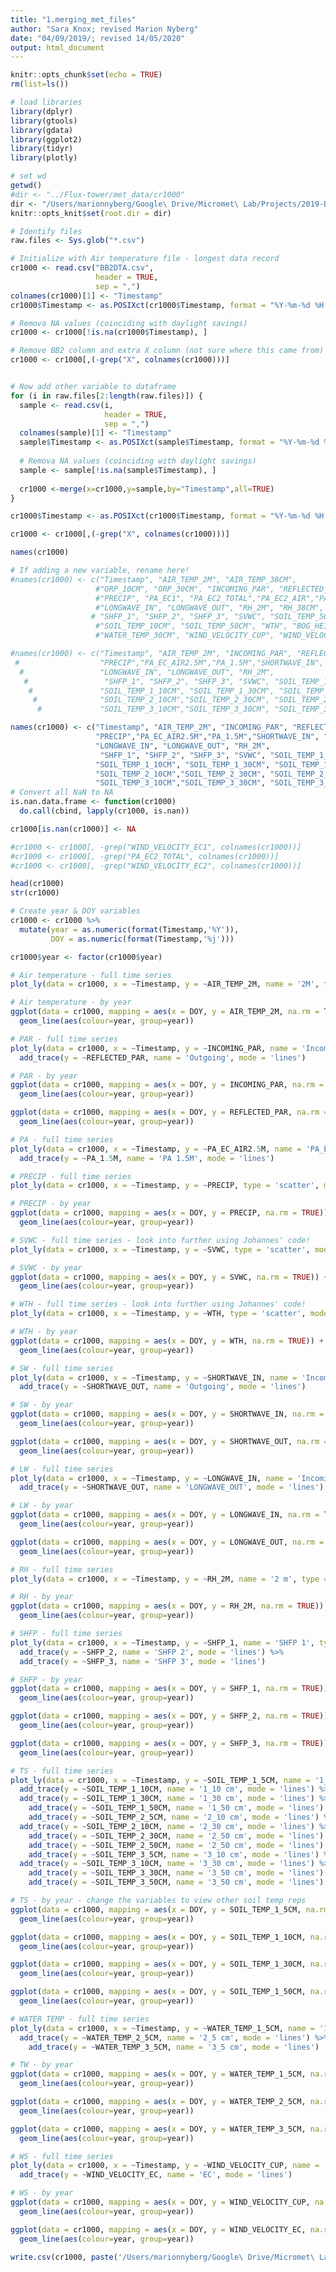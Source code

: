 ```yaml
---
title: "1.merging_met_files"
author: "Sara Knox; revised Marion Nyberg"
date: "04/09/2019/; revised 14/05/2020"
output: html_document
---
```


```r
knitr::opts_chunk$set(echo = TRUE)
rm(list=ls())

# load libraries
library(dplyr)
library(gtools)
library(gdata)
library(ggplot2)
library(tidyr)
library(plotly)

# set wd
getwd()
#dir <- "../Flux-tower/met_data/cr1000"
dir <- "/Users/marionnyberg/Google\ Drive/Micromet\ Lab/Projects/2019-Burns\ Bog\ 2/Flux-tower/met_data/cr1000" #Marion's wd
knitr::opts_knit$set(root.dir = dir)
```

```r

# Identify files
raw.files <- Sys.glob("*.csv")

# Initialize with Air temperature file - longest data record
cr1000 <- read.csv("BB2DTA.csv",
                   header = TRUE,
                   sep = ",")
colnames(cr1000)[1] <- "Timestamp"
cr1000$Timestamp <- as.POSIXct(cr1000$Timestamp, format = "%Y-%m-%d %H:%M")

# Remova NA values (coinciding with daylight savings)
cr1000 <- cr1000[!is.na(cr1000$Timestamp), ]

# Remove BB2 column and extra X column (not sure where this came from)
cr1000 <- cr1000[,(-grep("X", colnames(cr1000)))]


# Now add other variable to dataframe
for (i in raw.files[2:length(raw.files)]) {
  sample <- read.csv(i,
                     header = TRUE,
                     sep = ",")
  colnames(sample)[1] <- "Timestamp"
  sample$Timestamp <- as.POSIXct(sample$Timestamp, format = "%Y-%m-%d %H:%M")
  
  # Remova NA values (coinciding with daylight savings)
  sample <- sample[!is.na(sample$Timestamp), ]
  
  cr1000 <-merge(x=cr1000,y=sample,by="Timestamp",all=TRUE)
}

cr1000$Timestamp <- as.POSIXct(cr1000$Timestamp, format = "%Y-%m-%d %H:%M")

cr1000 <- cr1000[,(-grep("X", colnames(cr1000)))]

names(cr1000)

# If adding a new variable, rename here!
#names(cr1000) <- c("Timestamp", "AIR_TEMP_2M", "AIR_TEMP_38CM",
                   #"ORP_10CM", "ORP_30CM", "INCOMING_PAR", "REFLECTED_PAR",
                   #"PRECIP", "PA_EC1", "PA_EC2_TOTAL","PA_EC2_AIR","PA_2M","SHORTWAVE_IN", "SHORTWAVE_OUT",
                   #"LONGWAVE_IN", "LONGWAVE_OUT", "RH_2M", "RH_38CM",
                  # "SHFP_1", "SHFP_2", "SHFP_3", "SVWC", "SOIL_TEMP_5CM",
                   #"SOIL_TEMP_10CM", "SOIL_TEMP_50CM", "WTH", "BOG_HEIGHT", "WATER_TEMP_10CM",
                   #"WATER_TEMP_30CM", "WIND_VELOCITY_CUP", "WIND_VELOCITY_EC1", "WIND_VELOCITY_EC2")

#names(cr1000) <- c("Timestamp", "AIR_TEMP_2M", "INCOMING_PAR", "REFLECTED_PAR",
 #                  "PRECIP","PA_EC_AIR2.5M","PA_1.5M","SHORTWAVE_IN", "SHORTWAVE_OUT",
  #                 "LONGWAVE_IN", "LONGWAVE_OUT", "RH_2M",
   #                 "SHFP_1", "SHFP_2", "SHFP_3", "SVWC", "SOIL_TEMP_1_5CM",
    #               "SOIL_TEMP_1_10CM", "SOIL_TEMP_1_30CM", "SOIL_TEMP_1_50CM","SOIL_TEMP_2_5CM",
     #              "SOIL_TEMP_2_10CM","SOIL_TEMP_2_30CM", "SOIL_TEMP_2_50CM","SOIL_TEMP_3_5CM",
      #             "SOIL_TEMP_3_10CM","SOIL_TEMP_3_30CM", "SOIL_TEMP_3_50CM", "WTH","WATER_TEMP_1_5CM","WATER_TEMP_2_5CM","WATER_TEMP_3_5CM", "WIND_VELOCITY_CUP", "WIND_VELOCITY_EC")

names(cr1000) <- c("Timestamp", "AIR_TEMP_2M", "INCOMING_PAR", "REFLECTED_PAR",
                   "PRECIP","PA_EC_AIR2.5M","PA_1.5M","SHORTWAVE_IN", "SHORTWAVE_OUT",
                   "LONGWAVE_IN", "LONGWAVE_OUT", "RH_2M",
                    "SHFP_1", "SHFP_2", "SHFP_3", "SVWC", "SOIL_TEMP_1_5CM",
                   "SOIL_TEMP_1_10CM", "SOIL_TEMP_1_30CM", "SOIL_TEMP_1_50CM","SOIL_TEMP_2_5CM",
                   "SOIL_TEMP_2_10CM","SOIL_TEMP_2_30CM", "SOIL_TEMP_2_50CM","SOIL_TEMP_3_5CM",
                   "SOIL_TEMP_3_10CM","SOIL_TEMP_3_30CM", "SOIL_TEMP_3_50CM", "WTH", "WIND_VELOCITY_CUP", "WIND_VELOCITY_EC")
# Convert all NaN to NA
is.nan.data.frame <- function(cr1000)
  do.call(cbind, lapply(cr1000, is.nan))

cr1000[is.nan(cr1000)] <- NA

#cr1000 <- cr1000[, -grep("WIND_VELOCITY_EC1", colnames(cr1000))]
#cr1000 <- cr1000[, -grep("PA_EC2_TOTAL", colnames(cr1000))]
#cr1000 <- cr1000[, -grep("WIND_VELOCITY_EC2", colnames(cr1000))]

head(cr1000)
str(cr1000)

# Create year & DOY variables
cr1000 <- cr1000 %>%
  mutate(year = as.numeric(format(Timestamp,'%Y')),
         DOY = as.numeric(format(Timestamp,'%j')))

cr1000$year <- factor(cr1000$year)
```

```r

# Air temperature - full time series
plot_ly(data = cr1000, x = ~Timestamp, y = ~AIR_TEMP_2M, name = '2M', type = 'scatter', mode = 'lines') 

# Air temperature - by year
ggplot(data = cr1000, mapping = aes(x = DOY, y = AIR_TEMP_2M, na.rm = TRUE)) +
  geom_line(aes(colour=year, group=year))
```


```r
# PAR - full time series
plot_ly(data = cr1000, x = ~Timestamp, y = ~INCOMING_PAR, name = 'Incoming', type = 'scatter', mode = 'lines') %>%
  add_trace(y = ~REFLECTED_PAR, name = 'Outgoing', mode = 'lines')

# PAR - by year
ggplot(data = cr1000, mapping = aes(x = DOY, y = INCOMING_PAR, na.rm = TRUE)) +
  geom_line(aes(colour=year, group=year))

ggplot(data = cr1000, mapping = aes(x = DOY, y = REFLECTED_PAR, na.rm = TRUE)) +
  geom_line(aes(colour=year, group=year))
```

```r
# PA - full time series
plot_ly(data = cr1000, x = ~Timestamp, y = ~PA_EC_AIR2.5M, name = 'PA_EC_AIR2.5M', type = 'scatter', mode = 'lines') %>%
  add_trace(y = ~PA_1.5M, name = 'PA 1.5M', mode = 'lines')
```

```r
# PRECIP - full time series
plot_ly(data = cr1000, x = ~Timestamp, y = ~PRECIP, type = 'scatter', mode = 'lines') 

# PRECIP - by year
ggplot(data = cr1000, mapping = aes(x = DOY, y = PRECIP, na.rm = TRUE)) +
  geom_line(aes(colour=year, group=year))
```

```r
# SVWC - full time series - look into further using Johannes' code!
plot_ly(data = cr1000, x = ~Timestamp, y = ~SVWC, type = 'scatter', mode = 'lines') 

# SVWC - by year
ggplot(data = cr1000, mapping = aes(x = DOY, y = SVWC, na.rm = TRUE)) +
  geom_line(aes(colour=year, group=year))
```

```r
# WTH - full time series - look into further using Johannes' code!
plot_ly(data = cr1000, x = ~Timestamp, y = ~WTH, type = 'scatter', mode = 'lines') 

# WTH - by year
ggplot(data = cr1000, mapping = aes(x = DOY, y = WTH, na.rm = TRUE)) +
  geom_line(aes(colour=year, group=year))
```


```r
# SW - full time series
plot_ly(data = cr1000, x = ~Timestamp, y = ~SHORTWAVE_IN, name = 'Incoming', type = 'scatter', mode = 'lines') %>%
  add_trace(y = ~SHORTWAVE_OUT, name = 'Outgoing', mode = 'lines')

# SW - by year
ggplot(data = cr1000, mapping = aes(x = DOY, y = SHORTWAVE_IN, na.rm = TRUE)) +
  geom_line(aes(colour=year, group=year))

ggplot(data = cr1000, mapping = aes(x = DOY, y = SHORTWAVE_OUT, na.rm = TRUE)) +
  geom_line(aes(colour=year, group=year))
```

```r
# LW - full time series
plot_ly(data = cr1000, x = ~Timestamp, y = ~LONGWAVE_IN, name = 'Incoming', type = 'scatter', mode = 'lines') %>%
  add_trace(y = ~SHORTWAVE_OUT, name = 'LONGWAVE_OUT', mode = 'lines')

# LW - by year
ggplot(data = cr1000, mapping = aes(x = DOY, y = LONGWAVE_IN, na.rm = TRUE)) +
  geom_line(aes(colour=year, group=year))

ggplot(data = cr1000, mapping = aes(x = DOY, y = LONGWAVE_OUT, na.rm = TRUE)) +
  geom_line(aes(colour=year, group=year))
```

```r
# RH - full time series
plot_ly(data = cr1000, x = ~Timestamp, y = ~RH_2M, name = '2 m', type = 'scatter', mode = 'lines')

# RH - by year
ggplot(data = cr1000, mapping = aes(x = DOY, y = RH_2M, na.rm = TRUE)) +
  geom_line(aes(colour=year, group=year))

```

```r
# SHFP - full time series
plot_ly(data = cr1000, x = ~Timestamp, y = ~SHFP_1, name = 'SHFP 1', type = 'scatter', mode = 'lines') %>%
  add_trace(y = ~SHFP_2, name = 'SHFP 2', mode = 'lines') %>%
  add_trace(y = ~SHFP_3, name = 'SHFP 3', mode = 'lines')

# SHFP - by year
ggplot(data = cr1000, mapping = aes(x = DOY, y = SHFP_1, na.rm = TRUE)) +
  geom_line(aes(colour=year, group=year))

ggplot(data = cr1000, mapping = aes(x = DOY, y = SHFP_2, na.rm = TRUE)) +
  geom_line(aes(colour=year, group=year))

ggplot(data = cr1000, mapping = aes(x = DOY, y = SHFP_3, na.rm = TRUE)) +
  geom_line(aes(colour=year, group=year))
```

```r
# TS - full time series
plot_ly(data = cr1000, x = ~Timestamp, y = ~SOIL_TEMP_1_5CM, name = '1_5 cm', type = 'scatter', mode = 'lines') %>%
  add_trace(y = ~SOIL_TEMP_1_10CM, name = '1_10 cm', mode = 'lines') %>%
  add_trace(y = ~SOIL_TEMP_1_30CM, name = '1_30 cm', mode = 'lines') %>%
	add_trace(y = ~SOIL_TEMP_1_50CM, name = '1_50 cm', mode = 'lines') %>%
	add_trace(y = ~SOIL_TEMP_2_5CM, name = '2_10 cm', mode = 'lines') %>%
  add_trace(y = ~SOIL_TEMP_2_10CM, name = '2_30 cm', mode = 'lines') %>%
	add_trace(y = ~SOIL_TEMP_2_30CM, name = '2_50 cm', mode = 'lines') %>%
	add_trace(y = ~SOIL_TEMP_2_50CM, name = '2_50 cm', mode = 'lines') %>%
	add_trace(y = ~SOIL_TEMP_3_5CM, name = '3_10 cm', mode = 'lines') %>%
  add_trace(y = ~SOIL_TEMP_3_10CM, name = '3_30 cm', mode = 'lines') %>%
	add_trace(y = ~SOIL_TEMP_3_30CM, name = '3_50 cm', mode = 'lines') %>%
	add_trace(y = ~SOIL_TEMP_3_50CM, name = '3_50 cm', mode = 'lines')

# TS - by year - change the variables to view other soil temp reps
ggplot(data = cr1000, mapping = aes(x = DOY, y = SOIL_TEMP_1_5CM, na.rm = TRUE)) +
  geom_line(aes(colour=year, group=year))

ggplot(data = cr1000, mapping = aes(x = DOY, y = SOIL_TEMP_1_10CM, na.rm = TRUE)) +
  geom_line(aes(colour=year, group=year))

ggplot(data = cr1000, mapping = aes(x = DOY, y = SOIL_TEMP_1_30CM, na.rm = TRUE)) +
  geom_line(aes(colour=year, group=year))

ggplot(data = cr1000, mapping = aes(x = DOY, y = SOIL_TEMP_1_50CM, na.rm = TRUE)) +
  geom_line(aes(colour=year, group=year))
```

```r
# WATER TEMP - full time series
plot_ly(data = cr1000, x = ~Timestamp, y = ~WATER_TEMP_1_5CM, name = '1_5 cm', type = 'scatter', mode = 'lines') %>%
  add_trace(y = ~WATER_TEMP_2_5CM, name = '2_5 cm', mode = 'lines') %>%
	add_trace(y = ~WATER_TEMP_3_5CM, name = '3_5 cm', mode = 'lines')

# TW - by year
ggplot(data = cr1000, mapping = aes(x = DOY, y = WATER_TEMP_1_5CM, na.rm = TRUE)) +
  geom_line(aes(colour=year, group=year))

ggplot(data = cr1000, mapping = aes(x = DOY, y = WATER_TEMP_2_5CM, na.rm = TRUE)) +
  geom_line(aes(colour=year, group=year))

ggplot(data = cr1000, mapping = aes(x = DOY, y = WATER_TEMP_3_5CM, na.rm = TRUE)) +
  geom_line(aes(colour=year, group=year))
```

```r
# WS - full time series
plot_ly(data = cr1000, x = ~Timestamp, y = ~WIND_VELOCITY_CUP, name = 'Cup', type = 'scatter', mode = 'lines') %>%
  add_trace(y = ~WIND_VELOCITY_EC, name = 'EC', mode = 'lines')

# WS - by year
ggplot(data = cr1000, mapping = aes(x = DOY, y = WIND_VELOCITY_CUP, na.rm = TRUE)) +
  geom_line(aes(colour=year, group=year))

ggplot(data = cr1000, mapping = aes(x = DOY, y = WIND_VELOCITY_EC, na.rm = TRUE)) +
  geom_line(aes(colour=year, group=year))
```

```r
write.csv(cr1000, paste('/Users/marionnyberg/Google\ Drive/Micromet\ Lab/Projects/2019-Burns\ Bog\ 2/Flux-tower/met_data/met_merged/met_merged','.csv',sep=''),row.names=FALSE)
```

